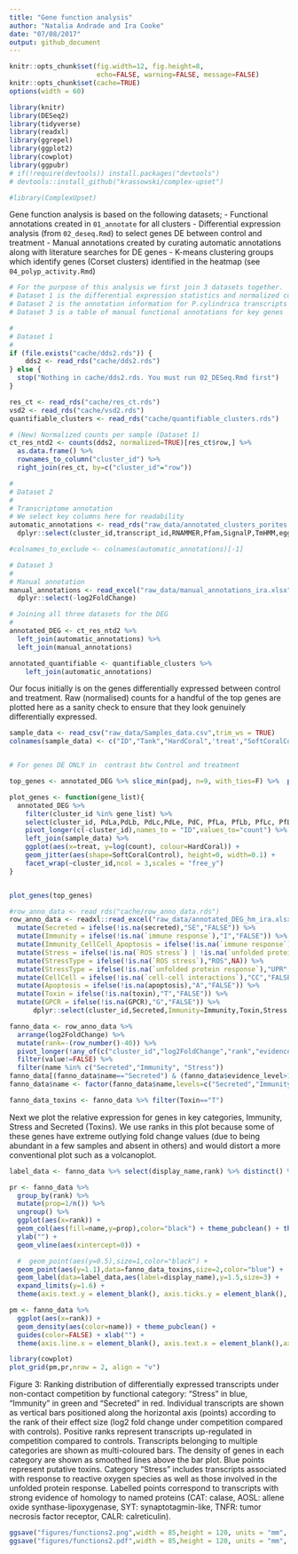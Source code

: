 ```yaml
---
title: "Gene function analysis"
author: "Natalia Andrade and Ira Cooke"
date: "07/08/2017"
output: github_document
---
```


```r
knitr::opts_chunk$set(fig.width=12, fig.height=8,
                      echo=FALSE, warning=FALSE, message=FALSE)
knitr::opts_chunk$set(cache=TRUE)
options(width = 60)

library(knitr)
library(DESeq2)
library(tidyverse)
library(readxl)
library(ggrepel)
library(ggplot2)
library(cowplot)
library(ggpubr)
# if(!require(devtools)) install.packages("devtools")
# devtools::install_github("krassowski/complex-upset")

#library(ComplexUpset)
```

Gene function analysis is based on the following datasets;
  - Functional annotations created in `01_annotate` for all clusters
  - Differential expression analysis (from `02_deseq.Rmd`) to select genes DE between control and treatment
  - Manual annotations created by curating automatic annotations along with literature searches for DE genes
  - K-means clustering groups which identify genes (Corset clusters) identified in the heatmap (see `04_polyp_activity.Rmd`)
  
```r
# For the purpose of this analysis we first join 3 datasets together. 
# Dataset 1 is the differential expression statistics and normalized counts for all transcripts
# Dataset 2 is the annotation information for P.cylindrica transcripts
# Dataset 3 is a table of manual functional annotations for key genes

#
# Dataset 1
#
if (file.exists("cache/dds2.rds")) {
    dds2 <- read_rds("cache/dds2.rds")
} else {
  stop("Nothing in cache/dds2.rds. You must run 02_DESeq.Rmd first")
}

res_ct <- read_rds("cache/res_ct.rds")
vsd2 <- read_rds("cache/vsd2.rds")
quantifiable_clusters <- read_rds("cache/quantifiable_clusters.rds")

# (New) Normalized counts per sample (Dataset 1)
ct_res_ntd2 <- counts(dds2, normalized=TRUE)[res_ct$row,] %>%
  as.data.frame() %>%
  rownames_to_column("cluster_id") %>% 
  right_join(res_ct, by=c("cluster_id"="row"))
```

```r
#
# Dataset 2
#
# Transcriptome annotation 
# We select key columns here for readability
automatic_annotations <- read_rds("raw_data/annotated_clusters_porites.rda") %>% 
  dplyr::select(cluster_id,transcript_id,RNAMMER,Pfam,SignalP,TmHMM,eggnog,Kegg,ipro_pfam,ipro_pfam_desc,ipr_go,best_swissprot,Entry,Protein_names,Gene_names,Organism,Keywords,swissprot_go,plutea_id)

#colnames_to_exclude <- colnames(automatic_annotations)[-1]

# Dataset 3
#
# Manual annotation
manual_annotations <- read_excel("raw_data/manual_annotations_ira.xlsx",na = "NA") %>% 
  dplyr::select(-log2FoldChange)
```


```r
# Joining all three datasets for the DEG
#
annotated_DEG <- ct_res_ntd2 %>% 
  left_join(automatic_annotations) %>% 
  left_join(manual_annotations)

annotated_quantifiable <- quantifiable_clusters %>% 
    left_join(automatic_annotations) 
```

Our focus initially is on the genes differentially expressed between control and treatment. Raw (normalised) counts for a handful of the top genes are plotted here as a sanity check to ensure that they look genuinely differentially expressed.

```r
sample_data <- read_csv("raw_data/Samples_data.csv",trim_ws = TRUE)
colnames(sample_data) <- c("ID","Tank","HardCoral",'treat',"SoftCoralControl","PdvsL_Other")


# For genes DE ONLY in  contrast btw Control and treatment

top_genes <- annotated_DEG %>% slice_min(padj, n=9, with_ties=F) %>%  pull(cluster_id)

plot_genes <- function(gene_list){
  annotated_DEG %>%
    filter(cluster_id %in% gene_list) %>% 
    select(cluster_id, PdLa,PdLb, PdLc,PdLe, PdC, PfLa, PfLb, PfLc, PfLd, PfLe, PfC) %>% 
    pivot_longer(c(-cluster_id),names_to = "ID",values_to="count") %>%
    left_join(sample_data) %>% 
    ggplot(aes(x=treat, y=log(count), colour=HardCoral)) +
    geom_jitter(aes(shape=SoftCoralControl), height=0, width=0.1) +
    facet_wrap(~cluster_id,ncol = 3,scales = "free_y") 
}


plot_genes(top_genes)
```



```r
#row_anno_data <- read_rds("cache/row_anno_data.rds")
row_anno_data <- readxl::read_excel("raw_data/annotated_DEG_hm_ira.xlsx",na = "NA") %>% 
  mutate(Secreted = ifelse(!is.na(secreted),"SE","FALSE")) %>% 
  mutate(Immunity = ifelse(!is.na(`immune response`),"I","FALSE")) %>% 
  mutate(Immunity_CellCell_Apoptosis = ifelse(!is.na(`immune response`) | !is.na(apoptosis) | !is.na(`cell-cell interactions`),"ICA","FALSE")) %>% 
  mutate(Stress = ifelse(!is.na(`ROS stress`) | !is.na(`unfolded protein response`),"SR","FALSE")) %>% 
  mutate(StressType = ifelse(!is.na(`ROS stress`),"ROS",NA)) %>% 
  mutate(StressType = ifelse(!is.na(`unfolded protein response`),"UPR",StressType)) %>%   
  mutate(CellCell = ifelse(!is.na(`cell-cell interactions`),"CC","FALSE")) %>%   
  mutate(Apoptosis = ifelse(!is.na(apoptosis),"A","FALSE")) %>% 
  mutate(Toxin = ifelse(!is.na(toxin),"T","FALSE")) %>% 
  mutate(GPCR = ifelse(!is.na(GPCR),"G","FALSE")) %>% 
      dplyr::select(cluster_id,Secreted,Immunity=Immunity,Toxin,Stress,Apoptosis,log2FoldChange,evidence_level,StressType,display_name) %>% as.data.frame()

fanno_data <- row_anno_data %>% 
  arrange(log2FoldChange) %>% 
  mutate(rank=-(row_number()-40)) %>% 
  pivot_longer(!any_of(c("cluster_id","log2FoldChange","rank","evidence_level","Toxin","StressType","display_name"))) %>% 
  filter(value!=FALSE) %>% 
  filter(name %in% c("Secreted","Immunity", "Stress"))
fanno_data[(fanno_data$name=="Secreted") & (fanno_data$evidence_level>1),'display_name'] <- ""
fanno_data$name <- factor(fanno_data$name,levels=c("Secreted","Immunity","Stress"))

fanno_data_toxins <- fanno_data %>% filter(Toxin=="T")
```

Next we plot the relative expression for genes in key categories, Immunity, Stress and Secreted (Toxins).  We use ranks in this plot because some of these genes have extreme outlying fold change values (due to being abundant in a few samples and absent in others) and would distort a more conventional plot such as a volcanoplot.  

```r

label_data <- fanno_data %>% select(display_name,rank) %>% distinct() %>% filter(display_name!="") %>% filter(!is.na(display_name))

pr <- fanno_data %>% 
  group_by(rank) %>% 
  mutate(prop=1/n()) %>% 
  ungroup() %>% 
  ggplot(aes(x=rank)) + 
  geom_col(aes(fill=name,y=prop),color="black") + theme_pubclean() + theme(legend.title = element_blank(), legend.position = "bottom") + xlab("Expression Rank") + 
  ylab("") + 
  geom_vline(aes(xintercept=0)) +

  #  geom_point(aes(y=0.5),size=1,color="black") + 
  geom_point(aes(y=1.1),data=fanno_data_toxins,size=2,color="blue") +
  geom_label(data=label_data,aes(label=display_name),y=1.5,size=3) +
  expand_limits(y=1.6) +
  theme(axis.text.y = element_blank(), axis.ticks.y = element_blank(), axis.line.x = element_line(), panel.grid.major.y = element_blank())

pm <- fanno_data %>% 
  ggplot(aes(x=rank)) + 
  geom_density(aes(color=name)) + theme_pubclean() + 
  guides(color=FALSE) + xlab("") + 
  theme(axis.line.x = element_blank(), axis.text.x = element_blank(),axis.ticks.x = element_blank())

library(cowplot)
plot_grid(pm,pr,nrow = 2, align = "v")

```

Figure 3: Ranking distribution of differentially expressed transcripts under non-contact competition by functional category: “Stress” in blue, “Immunity” in green and “Secreted” in red. Individual transcripts are shown as vertical bars positioned along the horizontal axis (points) according to the rank of their effect size (log2 fold change under competition compared with controls). Positive ranks represent transcripts up-regulated in competition compared to controls.  Transcripts belonging to multiple categories are shown as multi-coloured bars. The density of genes in each category are shown as smoothed lines above the bar plot. Blue points represent putative toxins. Category “Stress” includes transcripts associated with response to reactive oxygen species as well as those involved in the unfolded protein response. Labelled points correspond to transcripts with strong evidence of homology to named proteins (CAT: calase, AOSL: allene oxide synthase-lipoxygenase, SYT: synaptotagmin-like, TNFR: tumor necrosis factor receptor, CALR: calreticulin).

```r
ggsave("figures/functions2.png",width = 85,height = 120, units = "mm", dpi = 300)
ggsave("figures/functions2.pdf",width = 85,height = 120, units = "mm", dpi = 300)
```


